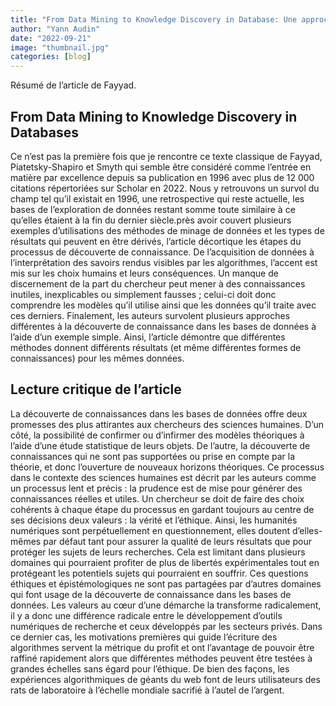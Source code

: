 ```yaml
---
title: "From Data Mining to Knowledge Discovery in Database: Une approche littéraire"
author: "Yann Audin"
date: "2022-09-21"
image: "thumbnail.jpg"
categories: [blog]
---
```


Résumé de l'article de Fayyad.

## From Data Mining to Knowledge Discovery in Databases

Ce n'est pas la première fois que je rencontre ce texte classique de Fayyad, Piatetsky-Shapiro et Smyth qui semble être considéré comme l'entrée en matière par excellence depuis sa publication en 1996 avec plus de 12 000 citations répertoriées sur Scholar en 2022. 
Nous y retrouvons un survol du champ tel qu'il existait en 1996, une retrospective qui reste actuelle, les bases de l'exploration de données restant somme toute similaire à ce qu'elles étaient à la fin du dernier siècle.près avoir couvert plusieurs exemples d’utilisations des méthodes de minage de données et les types de résultats qui peuvent en être dérivés, l’article décortique les étapes du processus de découverte de connaissance. De l’acquisition de données à l’interprétation des savoirs rendus visibles par les algorithmes, l’accent est mis sur les choix humains et leurs conséquences. Un manque de discernement de la part du chercheur peut mener à des connaissances inutiles, inexplicables ou simplement fausses ; celui-ci doit donc comprendre les modèles qu’il utilise ainsi que les données qu’il traite avec ces derniers. Finalement, les auteurs survolent plusieurs approches différentes à la découverte de connaissance dans les bases de données à l’aide d’un exemple simple. Ainsi, l’article démontre que différentes méthodes donnent différents résultats (et même différentes formes de connaissances) pour les mêmes données. 

## Lecture critique de l’article

La découverte de connaissances dans les bases de données offre deux promesses des plus attirantes aux chercheurs des sciences humaines. D’un côté, la possibilité de confirmer ou d’infirmer des modèles théoriques à l’aide d’une étude statistique de leurs objets. De l’autre, la découverte de connaissances qui ne sont pas supportées ou prise en compte par la théorie, et donc l’ouverture de nouveaux horizons théoriques. Ce processus dans le contexte des sciences humaines est décrit par les auteurs comme un processus lent et précis : la prudence est de mise pour générer des connaissances réelles et utiles. Un chercheur se doit de faire des choix cohérents à chaque étape du processus en gardant toujours au centre de ses décisions deux valeurs : la vérité et l’éthique. Ainsi, les humanités numériques sont perpétuellement en questionnement, elles doutent d’elles-mêmes par défaut tant pour assurer la qualité de leurs résultats que pour protéger les sujets de leurs recherches. Cela est limitant dans plusieurs domaines qui pourraient profiter de plus de libertés expérimentales tout en protégeant les potentiels sujets qui pourraient en souffrir. Ces questions éthiques et épistémologiques ne sont pas partagées par d’autres domaines qui font usage de la découverte de connaissance dans les bases de données. Les valeurs au cœur d’une démarche la transforme radicalement, il y a donc une différence radicale entre le développement d’outils numériques de recherche et ceux développés par les secteurs privés. Dans ce dernier cas, les motivations premières qui guide l’écriture des algorithmes servent la métrique du profit et ont l’avantage de pouvoir être raffiné rapidement alors que différentes méthodes peuvent être testées à grandes échelles sans égard pour l’éthique. De bien des façons, les expériences algorithmiques de géants du web font de leurs utilisateurs des rats de laboratoire à l’échelle mondiale sacrifié à l’autel de l’argent.